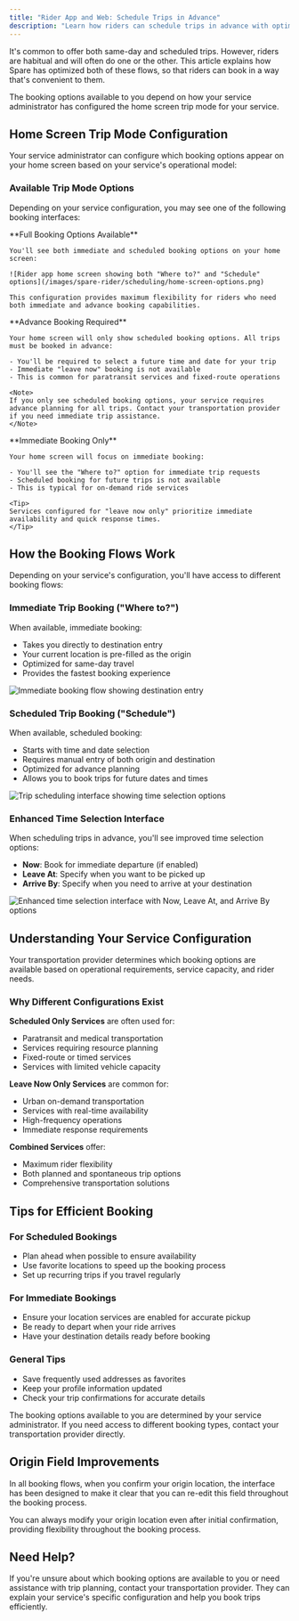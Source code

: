 ```yaml
---
title: "Rider App and Web: Schedule Trips in Advance"
description: "Learn how riders can schedule trips in advance with optimized flows for both immediate and future travel needs"
---
```


It's common to offer both same-day and scheduled trips. However, riders are habitual and will often do one or the other. This article explains how Spare has optimized both of these flows, so that riders can book in a way that's convenient to them.

<Info>
The booking options available to you depend on how your service administrator has configured the home screen trip mode for your service.
</Info> 

## Home Screen Trip Mode Configuration

Your service administrator can configure which booking options appear on your home screen based on your service's operational model:

### Available Trip Mode Options

Depending on your service configuration, you may see one of the following booking interfaces:

<Tabs>
  <Tab title="Scheduled and Leave Now">
    **Full Booking Options Available**
    
    You'll see both immediate and scheduled booking options on your home screen:
    
    ![Rider app home screen showing both "Where to?" and "Schedule" options](/images/spare-rider/scheduling/home-screen-options.png)
    
    This configuration provides maximum flexibility for riders who need both immediate and advance booking capabilities.
  </Tab>
  
  <Tab title="Scheduled Only">
    **Advance Booking Required**
    
    Your home screen will only show scheduled booking options. All trips must be booked in advance:
    
    - You'll be required to select a future time and date for your trip
    - Immediate "leave now" booking is not available
    - This is common for paratransit services and fixed-route operations
    
    <Note>
    If you only see scheduled booking options, your service requires advance planning for all trips. Contact your transportation provider if you need immediate trip assistance.
    </Note>
  </Tab>
  
  <Tab title="Leave Now Only">
    **Immediate Booking Only**
    
    Your home screen will focus on immediate booking:
    
    - You'll see the "Where to?" option for immediate trip requests
    - Scheduled booking for future trips is not available
    - This is typical for on-demand ride services
    
    <Tip>
    Services configured for "leave now only" prioritize immediate availability and quick response times.
    </Tip>
  </Tab>
</Tabs>

## How the Booking Flows Work

Depending on your service's configuration, you'll have access to different booking flows:

### Immediate Trip Booking ("Where to?")

When available, immediate booking:
- Takes you directly to destination entry
- Your current location is pre-filled as the origin
- Optimized for same-day travel
- Provides the fastest booking experience

![Immediate booking flow showing destination entry](/images/spare-rider/scheduling/immediate-booking-flow.png)

### Scheduled Trip Booking ("Schedule")

When available, scheduled booking:
- Starts with time and date selection
- Requires manual entry of both origin and destination  
- Optimized for advance planning
- Allows you to book trips for future dates and times

![Trip scheduling interface showing time selection options](/images/spare-rider/scheduling/time-selection-interface.png)

### Enhanced Time Selection Interface

When scheduling trips in advance, you'll see improved time selection options:

- **Now**: Book for immediate departure (if enabled)
- **Leave At**: Specify when you want to be picked up
- **Arrive By**: Specify when you need to arrive at your destination

![Enhanced time selection interface with Now, Leave At, and Arrive By options](/images/spare-rider/scheduling/enhanced-time-selection.png)

## Understanding Your Service Configuration

<Info>
Your transportation provider determines which booking options are available based on operational requirements, service capacity, and rider needs.
</Info>

### Why Different Configurations Exist

**Scheduled Only Services** are often used for:
- Paratransit and medical transportation
- Services requiring resource planning
- Fixed-route or timed services
- Services with limited vehicle capacity

**Leave Now Only Services** are common for:
- Urban on-demand transportation
- Services with real-time availability
- High-frequency operations
- Immediate response requirements

**Combined Services** offer:
- Maximum rider flexibility
- Both planned and spontaneous trip options
- Comprehensive transportation solutions

## Tips for Efficient Booking

### For Scheduled Bookings
- Plan ahead when possible to ensure availability
- Use favorite locations to speed up the booking process
- Set up recurring trips if you travel regularly

### For Immediate Bookings
- Ensure your location services are enabled for accurate pickup
- Be ready to depart when your ride arrives
- Have your destination details ready before booking

### General Tips
- Save frequently used addresses as favorites
- Keep your profile information updated
- Check your trip confirmations for accurate details

<Warning>
The booking options available to you are determined by your service administrator. If you need access to different booking types, contact your transportation provider directly.
</Warning>

## Origin Field Improvements

In all booking flows, when you confirm your origin location, the interface has been designed to make it clear that you can re-edit this field throughout the booking process.

<Tip>
You can always modify your origin location even after initial confirmation, providing flexibility throughout the booking process.
</Tip>

## Need Help?

If you're unsure about which booking options are available to you or need assistance with trip planning, contact your transportation provider. They can explain your service's specific configuration and help you book trips efficiently.
